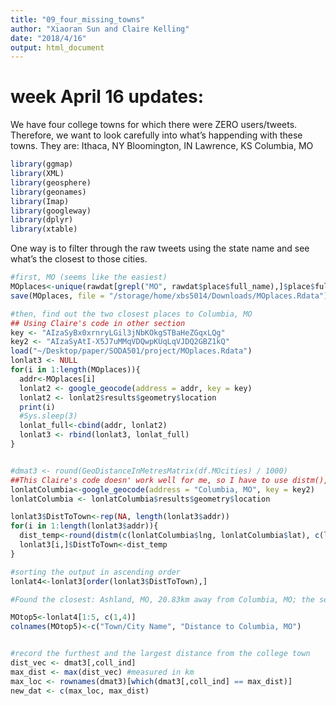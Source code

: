 ```yaml
---
title: "09_four_missing_towns"
author: "Xiaoran Sun and Claire Kelling"
date: "2018/4/16"
output: html_document
---
```


# week April 16 updates:
We have four college towns for which there were ZERO users/tweets. Therefore, we want to look carefully into what's happending with these towns.
They are:
Ithaca, NY
Bloomington, IN
Lawrence, KS
Columbia, MO

```r
library(ggmap)
library(XML)
library(geosphere)
library(geonames)
library(Imap)
library(googleway)
library(dplyr)
library(xtable)
```

One way is to filter through the raw tweets using the state name and see what's the closest to those cities.
```r
#first, MO (seems like the easiest)
MOplaces<-unique(rawdat[grepl("MO", rawdat$place$full_name),]$place$full_name)
save(MOplaces, file = "/storage/home/xbs5014/Downloads/MOplaces.Rdata")
```

```r
#then, find out the two closest places to Columbia, MO
## Using Claire's code in other section
key <- "AIzaSyBx0xrnryLGil3jNbKOkgSTBaHeZGqxLQg"
key2 <- "AIzaSyAtI-X5J7uMMqVDQwpKUqLqVJDQ2GBZ1kQ"
load("~/Desktop/paper/SODA501/project/MOplaces.Rdata")
lonlat3 <- NULL
for(i in 1:length(MOplaces)){
  addr<-MOplaces[i]
  lonlat2 <- google_geocode(address = addr, key = key)
  lonlat2 <- lonlat2$results$geometry$location
  print(i)
  #Sys.sleep(3)
  lonlat_full<-cbind(addr, lonlat2)
  lonlat3 <- rbind(lonlat3, lonlat_full)
}


#dmat3 <- round(GeoDistanceInMetresMatrix(df.MOcities) / 1000) 
##This Claire's code doesn' work well for me, so I have to use distm(), which returns results in meters
lonlatColumbia<-google_geocode(address = "Columbia, MO", key = key2)
lonlatColumbia <- lonlatColumbia$results$geometry$location

lonlat3$DistToTown<-rep(NA, length(lonlat3$addr))
for(i in 1:length(lonlat3$addr)){
  dist_temp<-round(distm(c(lonlatColumbia$lng, lonlatColumbia$lat), c(lonlat3[i,]$lng, lonlat3[i,]$lat), fun = distHaversine)/1000, 2)
  lonlat3[i,]$DistToTown<-dist_temp
}

#sorting the output in ascending order
lonlat4<-lonlat3[order(lonlat3$DistToTown),]

#Found the closest: Ashland, MO, 20.83km away from Columbia, MO; the second closest is Centralia, MO, 33.41km away

MOtop5<-lonlat4[1:5, c(1,4)]
colnames(MOtop5)<-c("Town/City Name", "Distance to Columbia, MO")


#record the furthest and the largest distance from the college town
dist_vec <- dmat3[,coll_ind]
max_dist <- max(dist_vec) #measured in km
max_loc <- rownames(dmat3)[which(dmat3[,coll_ind] == max_dist)]
new_dat <- c(max_loc, max_dist)


```
